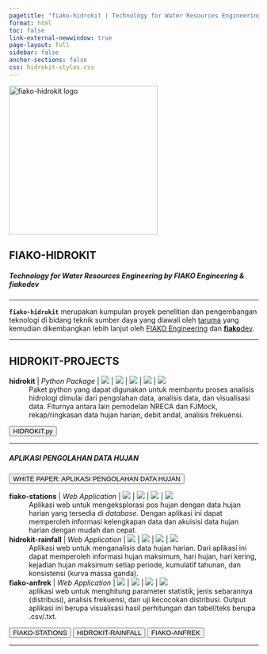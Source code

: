 ```yaml
---
pagetitle: "fiako-hidrokit | Technology for Water Resources Engineering by FIAKO Engineering"
format: html
toc: false
link-external-newwindow: true
page-layout: full
sidebar: false
anchor-sections: false
css: hidrokit-styles.css
---
```


::: {.text-center}
<img src="assets/fiako-hidrokit-logo.png" alt="fiako-hidrokit logo" width="300" class="logo">
:::

::: {.text-center .mb-4}
# FIAKO-HIDROKIT
##### Technology for Water Resources Engineering by FIAKO Engineering & **fiako**dev
:::

::: {.text-center}

---

**`fiako-hidrokit`** merupakan kumpulan proyek penelitian dan pengembangan teknologi di bidang teknik sumber daya yang diawali oleh [taruma](https://github.com/taruma) yang kemudian dikembangkan lebih lanjut oleh [FIAKO Engineering](https://fiako.engineering) dan [**fiako**dev](https://dev.fiako.engineering).

---

:::

::: {.text-center}

## HIDROKIT-PROJECTS

**hidrokit** | _Python Package_ | ![](https://img.shields.io/pypi/v/hidrokit.svg?logo=pypi) | ![](https://img.shields.io/github/v/release/hidrokit/hidrokit?color=blue&label=hidrokit.py&labelColor=navy&logo=Python&style=flat-square) | ![](https://img.shields.io/github/release-date/hidrokit/hidrokit?color=black&label=release&labelColor=brown&logo=Python&logoColor=white) | ![](https://img.shields.io/github/license/hidrokit/hidrokit) | ![](https://img.shields.io/badge/status-maintenance-brown)
: Paket python yang dapat digunakan untuk membantu proses analisis hidrologi dimulai dari pengolahan data, analisis data, dan visualisasi data. Fiturnya antara lain pemodelan NRECA dan FJMock, rekap/ringkasan data hujan harian, debit andal, analisis frekuensi. 

[<button type="button" class="btn btn-primary m-1">HIDROKIT.py</button>](https://github.com/hidrokit/hidrokit)

---

##### APLIKASI PENGOLAHAN DATA HUJAN

[<button type="button" class="btn btn-danger m-1">WHITE PAPER: APLIKASI PENGOLAHAN DATA HUJAN</button>](/webapps/webapps-rainfall.qmd)

**fiako-stations** | _Web Application_ | ![](https://img.shields.io/github/v/release/fiakoenjiniring/demo-stations?color=informational&label=demo-stations&labelColor=blueviolet&logo=Plotly&style=flat-square) | ![](https://img.shields.io/github/release-date/fiakoenjiniring/demo-stations?color=black&label=release&labelColor=brown&logo=Plotly&logoColor=white) | ![](https://img.shields.io/github/license/fiakoenjiniring/demo-stations) | ![](https://img.shields.io/badge/status-maintenance-brown)
: Aplikasi web untuk mengeksplorasi pos hujan dengan data hujan harian yang tersedia di _database_. Dengan aplikasi ini dapat memperoleh informasi kelengkapan data dan akuisisi data hujan harian dengan mudah dan cepat.

**hidrokit-rainfall** | _Web Application_ | ![](https://img.shields.io/github/v/release/fiakoenjiniring/rainfall?color=informational&label=rainfall&labelColor=blueviolet&logo=Plotly&style=flat-square) | ![](https://img.shields.io/github/release-date/fiakoenjiniring/rainfall?color=black&label=release&labelColor=brown&logo=Plotly&logoColor=white) | ![](https://img.shields.io/github/license/fiakoenjiniring/rainfall) | ![](https://img.shields.io/badge/status-maintenance-brown)
: Aplikasi web untuk menganalisis data hujan harian. Dari aplikasi ini dapat memperoleh informasi hujan maksimum, hari hujan, hari kering, kejadian hujan maksimum setiap periode, kumulatif tahunan, dan konsistensi (kurva massa ganda).

**fiako-anfrek** | _Web Application_ | ![](https://img.shields.io/github/v/release/fiakoenjiniring/anfrek?color=informational&label=anfrek&labelColor=blueviolet&logo=Plotly&style=flat-square) | ![](https://img.shields.io/github/release-date/fiakoenjiniring/anfrek?color=black&label=release&labelColor=brown&logo=Plotly&logoColor=white) | ![](https://img.shields.io/github/license/fiakoenjiniring/anfrek) | ![](https://img.shields.io/badge/status-maintenance-brown)
:  aplikasi web untuk menghitung parameter statistik, jenis sebarannya (distribusi), analisis frekuensi, dan uji kecocokan distribusi. Output aplikasi ini berupa visualisasi hasil perhitungan dan tabel/teks berupa .csv/.txt.

[<button type="button" class="btn btn-info m-1">FIAKO-STATIONS</button>](https://github.com/fiakoenjiniring/demo-stations)
[<button type="button" class="btn btn-info m-1">HIDROKIT-RAINFALL</button>](https://github.com/fiakoenjiniring/rainfall)
[<button type="button" class="btn btn-info m-1">FIAKO-ANFREK</button>](https://github.com/fiakoenjiniring/anfrek)

---

:::

